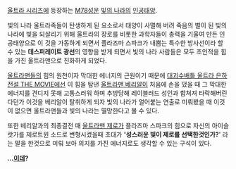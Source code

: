[[울트라 시리즈]]에 등장하는 [[M78성운]] [[빛의 나라]]의 [[인공태양]]. 

빛의 나라 울트라족들이 탄생하게 된 요소로서 태양이 사멸해 버려 죽음의 별이 된 빛의 나라에 빛을 되살리기 위해 울트라의 장로를 비롯한 과학자들이 총력을 기울여 만든 인공태양으로 이 것을 가동하게 되면서 플라즈마 스파크가 내뿜는 특수한 방사선이라 할 수 있는 '''데스퍼레이트 광선'''의 영향을 받게 되면서 빛의 나라 사람들은 모두 초인적을 힘을 가진 울트라맨으로 진화하게 되었다. 

[[울트라맨]]들의 힘의 원천이자 막대한 에너지의 근원이기 때문에 [[대괴수배틀 울트라 은하전설 THE MOVIE]]에선 이 힘을 탐낸 [[울트라맨 베리알]]이 처음에 손을 댔을 때 그 막대한 에너지를 견디지 못해 고통스러워 하며 추방당해 레이블러드 성인과 합쳐져 타락해버린다던가 이것을 베리알이 탈취하게 되자 빛의 나라가 얼어붙는 연출로 미뤄봤을 때 이것이 없으면 울트라맨들과 빛의 나라는 멸망한다고 볼 수 있다. 

또한 베리알과의 최종결전 때 [[울트라맨 제로]]가 플라즈마 스파크의 힘으로 자신의 아이슬랏가를 제로트윈 소드로 변형시켰을때 초대가 ''''성스러운 빛이 제로를 선택한것인가?'''' 라는 말을 한것으로 미뤄 보아 의지를 가진 에너지로도 생각할 수 있는 구석이 있다. 

'''…[[이데]]?'''
